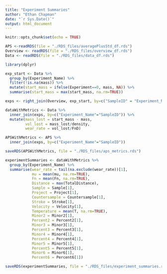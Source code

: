 ```yaml
---
title: "Experiment Summaries"
author: "Ethan Chapman"
date: "`r Sys.Date()`"
output: html_document
---
```


```r
knitr::opts_chunk$set(echo = TRUE)
```

```r
APS <-readRDS(file = "./RDS_files/averagePlusStd_df.rds")
Overview <- readRDS(file = "./RDS_files/overview_df.rds")
Data <- readRDS(file = "./RDS_files/data_df.rds")
```

```r
library(dplyr)

exp_start <- Data %>%
  group_by(Experiment_Name) %>%
  filter(!is.na(mass)) %>%
  mutate(start_mass = ifelse(Experiment==0, mass, NA)) %>%
  summarise(start_mass = max(start_mass, na.rm=TRUE))

exps <- right_join(Overview, exp_start, by=c("SampleID" = "Experiment_Name"))

dataWithMetrics <- Data %>%
  inner_join(exps, by=c("Experiment_Name"="SampleID")) %>%
  mutate(mass_lost = start_mass - mass,
         vol_lost = mass_lost/density,
         wear_rate = vol_lost/FnD)

APSWithMetrics <- APS %>%
  inner_join(exps, by=c("Experiment_Name"="SampleID"))

saveRDS(APSWithMetrics, file = "./RDS_files/aps_metrics.rds")

experimentSummaries <- dataWithMetrics %>%
  group_by(Experiment_Name) %>%
  summarise(wear_rate = tail(na.exclude(wear_rate))[1],
            mu = mean(mu, na.rm=TRUE),
            Fn = mean(Fn, na.rm=TRUE),
            Distance = max(TotalDistance),
            Sample = Sample[1],
            Project = Project[1],
            Countersample = Countersample[1],
            Stroke = Stroke[1],
            Velocity = Velocity[1],
            Temperature = mean(T, na.rm=TRUE),
            Minor2 = Minor2[1],
            Percent2 = Percent2[1],
            Minor3 = Minor3[1],
            Percent3 = Percent3[1],
            Minor4 = Minor4[1],
            Percent4 = Percent4[1],
            Minor5 = Minor5[1],
            Percent5 = Percent5[1],
            Minor6 = Minor6[1],
            Percent6 = Percent6[1])

saveRDS(experimentSummaries, file = "./RDS_files/experiment_summaries.rds")
```

